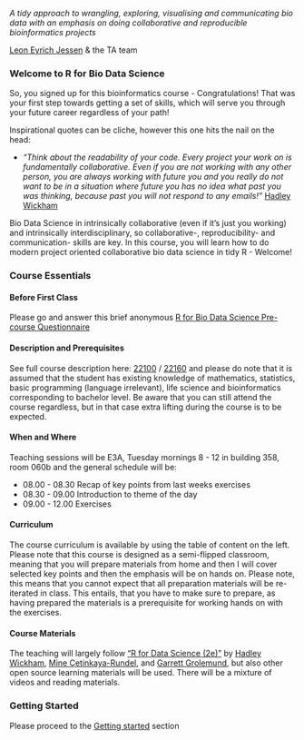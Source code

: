 _A tidy approach to wrangling, exploring, visualising and communicating bio data with an emphasis on doing collaborative and reproducible bioinformatics projects _

[Leon Eyrich Jessen](https://www.dtu.dk/english/person/leon-eyrich-jessen?id=22554&entity=profile) & the TA team

### Welcome to R for Bio Data Science {.unnumbered}

So, you signed up for this bioinformatics course - Congratulations! That was your first step towards getting a set of skills, which will serve you through your future career regardless of your path!

Inspirational quotes can be cliche, however this one hits the nail on the head:

-   *"Think about the readability of your code. Every project your work on is fundamentally collaborative. Even if you are not working with any other person, you are always working with future you and you really do not want to be in a situation where future you has no idea what past you was thinking, because past you will not respond to any emails!"* [Hadley Wickham](https://github.com/hadley)

Bio Data Science in intrinsically collaborative (even if it's just you working) and intrinsically interdisciplinary, so collaborative-, reproducibility- and communication- skills are key. In this course, you will learn how to do modern project oriented collaborative bio data science in tidy R - Welcome!

### Course Essentials {.unnumbered}

#### Before First Class

Please go and answer this brief anonymous [R for Bio Data Science Pre-course Questionnaire](https://forms.gle/aciebVMTf2YLEFoJ9)

#### Description and Prerequisites

See full course description here: [22100](https://kurser.dtu.dk/course/2023-2024/22100) / [22160](https://kurser.dtu.dk/course/2023-2024/22160) and please do note that it is assumed that the student has existing knowledge of mathematics, statistics, basic programming (language irrelevant), life science and bioinformatics corresponding to bachelor level. Be aware that you can still attend the course regardless, but in that case extra lifting during the course is to be expected.

#### When and Where

Teaching sessions will be E3A, Tuesday mornings 8 - 12 in building 358, room 060b and the general schedule will be:

* 08.00 - 08.30 Recap of key points from last weeks exercises
* 08.30 - 09.00 Introduction to theme of the day
* 09.00 - 12.00 Exercises

#### Curriculum

The course curriculum is available by using the table of content on the left. Please note that this course is designed as a semi-flipped classroom, meaning that you will prepare materials from home and then I will cover selected key points and then the emphasis will be on hands on. Please note, this means that you cannot expect that all preparation materials will be re-iterated in class. This entails, that you have to make sure to prepare, as having prepared the materials is a prerequisite for working hands on with the exercises.

#### Course Materials

The teaching will largely follow ["R for Data Science (2e)"](https://r4ds.hadley.nz) by [Hadley Wickham](https://twitter.com/hadleywickham), [Mine Çetinkaya-Rundel](https://twitter.com/minebocek), and [Garrett Grolemund](https://twitter.com/StatGarrett), but also other open source learning materials will be used. There will be a mixture of videos and reading materials.

### Getting Started {.unnumbered}

Please proceed to the [Getting started](getting_started.qmd) section
